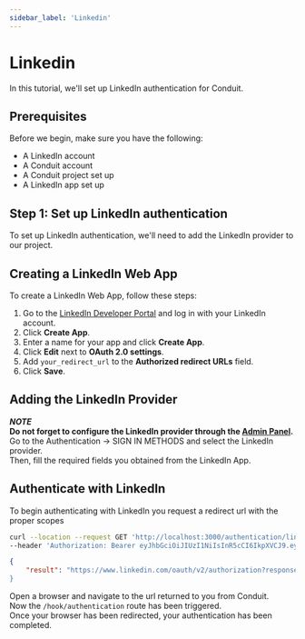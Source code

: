 ```yaml
---
sidebar_label: 'Linkedin'
---
```


# Linkedin

In this tutorial, we'll set up LinkedIn authentication for Conduit.<br />

## Prerequisites

Before we begin, make sure you have the following:

- A LinkedIn account
- A Conduit account
- A Conduit project set up
- A LinkedIn app set up

## Step 1: Set up LinkedIn authentication

To set up LinkedIn authentication, we'll need to add the LinkedIn provider to our project.

## Creating a LinkedIn Web App

To create a LinkedIn Web App, follow these steps:

1. Go to the [LinkedIn Developer Portal](https://www.linkedin.com/developers/apps) and log in with your LinkedIn account.
2. Click **Create App**.
3. Enter a name for your app and click **Create App**.
4. Click **Edit** next to **OAuth 2.0 settings**.
5. Add `your_redirect_url` to the **Authorized redirect URLs** field.
6. Click **Save**.

## Adding the LinkedIn Provider

***NOTE***<br />
**Do not forget to configure the LinkedIn provider through the [Admin Panel](../config#third-party).**<br />
Go to the Authentication -> SIGN IN METHODS and select the LinkedIn provider.<br />
Then, fill the required fields you obtained from the LinkedIn App.

## Authenticate with LinkedIn

To begin authenticating with LinkedIn you request a redirect url with the proper scopes<br />

``` bash title="Request"
curl --location --request GET 'http://localhost:3000/authentication/linkedin' \
--header 'Authorization: Bearer eyJhbGciOiJIUzI1NiIsInR5cCI6IkpXVCJ9.eyJpZCI6IjYzNjNjZGNkMDhkNTU2MDk1NmM4MGQ4OSIsImlhdCI6MTY2OTIxMDM1MywiZXhwIjoxNjY5MjgyMzUzfQ.TyvHCuyDKLiKFoEpaXRdbYoFwrzDlFiW4VdUVQJdf7U'
```

``` json title="Response"
{
    "result": "https://www.linkedin.com/oauth/v2/authorization?response_type=code&client_id=123456789&redirect_uri=http%3A%2F%2Flocalhost%3A3000%2Fauthentication%2Flinkedin%2Fcallback&state=eyJpZCI6IjYzN
}
```

Open a browser and navigate to the url returned to you from Conduit.<br />
Now the `/hook/authentication` route has been triggered.<br />
Once your browser has been redirected, your authentication has been completed.


